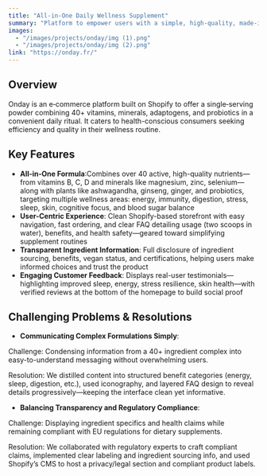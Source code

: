 ```yaml
---
title: "All‑in‑One Daily Wellness Supplement"
summary: "Platform to empower users with a simple, high‑quality, made‑in‑France nutritional supplement designed to enhance daily energy, immunity, digestion, stress management, sleep, and focus."
images:
  - "/images/projects/onday/img (1).png"
  - "/images/projects/onday/img (2).png"
link: "https://onday.fr/"
---
```


## Overview

Onday is an e‑commerce platform built on Shopify to offer a single‑serving powder combining 40+ vitamins, minerals, adaptogens, and probiotics in a convenient daily ritual. It caters to health-conscious consumers seeking efficiency and quality in their wellness routine.

## Key Features

- **All‑in‑One Formula**:Combines over 40 active, high-quality nutrients—from vitamins B, C, D and minerals like magnesium, zinc, selenium—along with plants like ashwagandha, ginseng, ginger, and probiotics, targeting multiple wellness areas: energy, immunity, digestion, stress, sleep, skin, cognitive focus, and blood sugar balance
- **User-Centric Experience**: Clean Shopify-based storefront with easy navigation, fast ordering, and clear FAQ detailing usage (two scoops in water), benefits, and health safety—geared toward simplifying supplement routines
- **Transparent Ingredient Information**: Full disclosure of ingredient sourcing, benefits, vegan status, and certifications, helping users make informed choices and trust the product
- **Engaging Customer Feedback**: Displays real-user testimonials—highlighting improved sleep, energy, stress resilience, skin health—with verified reviews at the bottom of the homepage to build social proof

## Challenging Problems & Resolutions

- **Communicating Complex Formulations Simply**:

Challenge: Condensing information from a 40+ ingredient complex into easy-to-understand messaging without overwhelming users.

Resolution: We distilled content into structured benefit categories (energy, sleep, digestion, etc.), used iconography, and layered FAQ design to reveal details progressively—keeping the interface clean yet informative.

- **Balancing Transparency and Regulatory Compliance**:

Challenge: Displaying ingredient specifics and health claims while remaining compliant with EU regulations for dietary supplements.

Resolution: We collaborated with regulatory experts to craft compliant claims, implemented clear labeling and ingredient sourcing info, and used Shopify’s CMS to host a privacy/legal section and compliant product labels.
